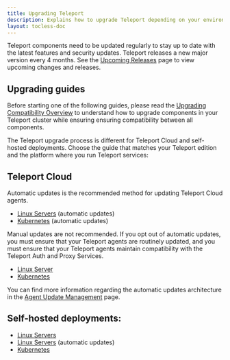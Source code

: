 ```yaml
---
title: Upgrading Teleport
description: Explains how to upgrade Teleport depending on your environment and edition.
layout: tocless-doc
---
```


Teleport components need to be updated regularly to stay up to date with the latest
features and security updates. Teleport releases a new major version every 4 months.
See the [Upcoming Releases](./upcoming-releases.mdx) page to view upcoming changes
and releases.

## Upgrading guides

Before starting one of the following guides, please read the [Upgrading Compatibility Overview](./upgrading/overview.mdx)
to understand how to upgrade components in your Teleport cluster while ensuring ensuring
compatibility between all components.

The Teleport upgrade process is different for Teleport Cloud and self-hosted deployments.
Choose the guide that matches your Teleport edition and the platform where you run Teleport
services:

## Teleport Cloud

Automatic updates is the recommended method for updating Teleport Cloud agents.

- [Linux Servers](./upgrading/cloud-linux-automatic.mdx) (automatic updates)
- [Kubernetes](./upgrading/cloud-kubernetes-automatic.mdx) (automatic updates)

Manual updates are not recommended. If you opt out of automatic updates, you must
ensure that your Teleport agents are routinely updated, and you must ensure that
your Teleport agents maintain compatibility with the Teleport Auth and Proxy Services.

- [Linux Server](./upgrading/cloud-linux.mdx)
- [Kubernetes](./upgrading/cloud-kubernetes.mdx)

You can find more information regarding the automatic updates architecture in the
[Agent Update Management](./architecture/agent-update-management.mdx) page.

## Self-hosted deployments:

- [Linux Servers](./upgrading/self-hosted-linux.mdx)
- [Linux Servers](./upgrading/self-hosted-automatic-agent-updates.mdx) (automatic updates)
- [Kubernetes](./upgrading/self-hosted-kubernetes.mdx)
